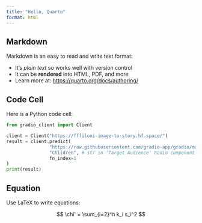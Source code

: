 ```yaml
---
title: "Hello, Quarto"
format: html
---
```


## Markdown

Markdown is an easy to read and write text format:

- It's _plain text_ so works well with version control
- It can be **rendered** into HTML, PDF, and more
- Learn more at: <https://quarto.org/docs/authoring/>

## Code Cell

Here is a Python code cell:

```python
from gradio_client import Client

client = Client("https://fffiloni-image-to-story.hf.space/")
result = client.predict(
				"https://raw.githubusercontent.com/gradio-app/gradio/main/test/test_files/bus.png",	# str (filepath or URL to image) in 'Image input' Image component
				"Children",	# str in 'Target Audience' Radio component
				fn_index=1
)
print(result)
```

## Equation

Use LaTeX to write equations:

$$
\chi' = \sum_{i=2}^n k_i s_i^2
$$
